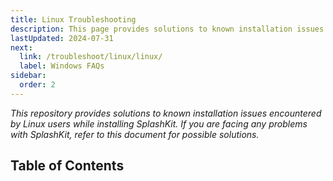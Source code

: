 ```yaml
---
title: Linux Troubleshooting
description: This page provides solutions to known installation issues encountered by Linux users while installing or using SplashKit.
lastUpdated: 2024-07-31
next:
  link: /troubleshoot/linux/linux/
  label: Windows FAQs
sidebar:
  order: 2
---
```


*This repository provides solutions to known installation issues encountered by Linux users while installing SplashKit. If you are facing any problems with SplashKit, refer to this document for possible solutions.*

## Table of Contents
